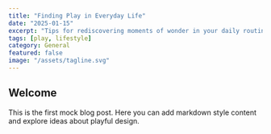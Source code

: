 ```yaml
---
title: "Finding Play in Everyday Life"
date: "2025-01-15"
excerpt: "Tips for rediscovering moments of wonder in your daily routine."
tags: [play, lifestyle]
category: General
featured: false
image: "/assets/tagline.svg"
---
```


## Welcome

This is the first mock blog post. Here you can add markdown style content and explore ideas about playful design.

<VideoEmbed src="https://www.example.com/embed/video1" />
